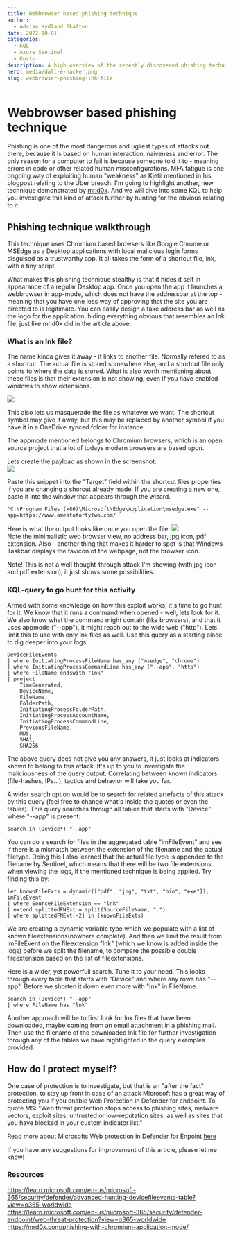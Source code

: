 ```yaml
---
title: Webbrowser based phishing technique
author:
  - Adrian Kydland Skaftun
date: 2022-10-01
categories:
  - KQL
  - Azure Sentinel
  - Kusto
description: A high overview of the recently discovered phishing technique, and how to hunt for it.
hero: media/dall-e-hacker.png
slug: webbrowser-phishing-lnk-file
---
```



# Webbrowser based phishing technique

Phishing is one of the most dangerous and ugliest types of attacks out there, because it is based on human interaction, naiveness and error. The only reason for a computer to fail is because someone told it to - meaning errors in code or other related human misconfigurations. MFA fatigue is one ongoing way of exploiting human "weakness" as Kjetil mentioned in his blogpost relating to the Uber breach. I'm going to highlight another,  new technique demonstrated by [mr.d0x](https://mrd0x.com/phishing-with-chromium-application-mode/). And we will dive into some KQL to help you investigate this kind of attack further by hunting for the obvious relating to it.

## Phishing technique walkthrough
This technique uses Chromium based browsers like Google Chrome or MSEdge as a Desktop applications with local malicious login forms disguised as a trustworthy app. It all takes the form of a shortcut file, lnk, with a tiny script.

What makes this phishing technique stealthy is that it hides it self in appearance of a regular Desktop app. Once you open the app it launches a webbrowser in app-mode, which does not have the addressbar at the top - meaning that you have one less way of approving that the site you are directed to is legitimate. You can easily design a fake address bar as well as the logo for the application, hiding everything obvious that resembles an lnk file, just like mr.d0x did in the article above.

### What is an lnk file?
The name kinda gives it away - it links to another file. Normally refered to as a shortcut. The actual file is stored somewhere else, and a shortcut file only points to where the data is stored. What is also worth mentioning about these files is that their extension is not showing, even if you have enabled windows to show extensions.

![](media/20221014152629.png)  

This also lets us masquerade the file as whatever we want. The shortcut symbol may give it away, but this may be replaced by another symbol if you have it in a OneDrive synced folder for instance. 

The appmode mentioned belongs to Chromium browsers, which is an open source project that a lot of todays modern browsers are based upon. 

Lets create the payload as shown in the screenshot:  
![](media/20221014154415.png)  

Paste this snippet into the "Target" field within the shortcut files properties if you are changing a shorcut already made. If you are creating a new one, paste it into the window that appears through the wizard.

    "C:\Program Files (x86)\Microsoft\Edge\Application\msedge.exe" --app=https://www.amestofortytwo.com/

Here is what the output looks like once you open the file:
![](media/20221014154259.png)  
Note the minimalistic web browser view, no address bar, jpg icon, pdf extension. Also - another thing that makes it harder to spot is that Windows Taskbar displays the favicon of the webpage, not the browser icon.

Note! This is not a well thought-through attack I'm showing (with jpg icon and pdf extension), it just shows some possibilities.


### KQL-query to go hunt for this activity
Armed with some knowledge on how this exploit works, it's time to go hunt for it. We know that it runs a command when opened - well, lets look for it. We also know what the command might contain (like browsers), and that it uses appmode ("--app"), it might reach out to the wide web ("http"). Lets limit this to use with only lnk files as well. Use this query as a starting place to dig deeper into your logs. 

    DeviceFileEvents
    | where InitiatingProcessFileName has_any ("msedge", "chrome")
    | where InitiatingProcessCommandLine has_any ("--app", "http")
    | where FileName endswith "lnk"
    | project
        TimeGenerated,
        DeviceName,
        FileName,
        FolderPath,
        InitiatingProcessFolderPath,
        InitiatingProcessAccountName,
        InitiatingProcessCommandLine,
        PreviousFileName,
        MD5,
        SHA1,
        SHA256
        
The above query does not give you any answers, it just looks at indicators known to belong to this attack. It's up to you to investigate the maliciousness of the query output. Correlating between known indicators (file-hashes, IPs...), tactics and behavior will take you far.

A wider search option would be to search for related artefacts of this attack by this query (feel free to change what's inside the quotes or even the tables). This query searches through all tables that starts with "Device" where "--app" is present:

    search in (Device*) "--app"


You can do a search for files in the aggregated table "imFileEvent" and see if there is a mismatch between the extension of the filename and the actual filetype. Doing this I also learned that the actual file type is appended to the filename by Sentinel, which means that there will be two file extensions when viewing the logs, if the mentioned technique is being applied. Try finding this by:

    let knownFileExts = dynamic(["pdf", "jpg", "txt", "bin", "exe"]);
    imFileEvent
    | where SourceFileExtension == "lnk"
    | extend splittedFNExt = split(SourceFileName, ".")
    | where splittedFNExt[-2] in (knownFileExts)

We are creating a dynamic variable type which we populate with a list of known fileextensions(nowhere complete). And then we limit the result from imFileEvent on the fileextension "lnk" (which we know is added inside the logs) before we split the filename, to compare the possible double fileextension based on the list of fileextensions.

Here is a wider, yet powerfull search. Tune it to your need. This looks through every table that starts with "Device" and where any rows has "--app". Before we shorten it down even more with "lnk" in FileName.

    search in (Device*) "--app"
    | where FileName has "lnk"

Another approach will be to first look for lnk files that have been downloaded, maybe coming from an email attachment in a phishing mail. Then use the filename of the downloaded lnk file for further investigation through any of the tables we have hightlighted in the query examples provided. 

## How do I protect myself?
One case of protection is to investigate, but that is an "after the fact" protection,  to stay up front in case of an attack Microsoft has a great way of protecting you if you enable Web Protection in Defender for endpoint. To quote MS: "Web threat protection stops access to phishing sites, malware vectors, exploit sites, untrusted or low-reputation sites, as well as sites that you have blocked in your custom indicator list."

Read more about Microsofts Web protection in Defender for Enpoint [here](https://learn.microsoft.com/en-us/microsoft-365/security/defender-endpoint/web-threat-protection?view=o365-worldwide)

If you have any suggestions for improvement of this article, please let me know!

### Resources
https://learn.microsoft.com/en-us/microsoft-365/security/defender/advanced-hunting-devicefileevents-table?view=o365-worldwide  
https://learn.microsoft.com/en-us/microsoft-365/security/defender-endpoint/web-threat-protection?view=o365-worldwide  
https://mrd0x.com/phishing-with-chromium-application-mode/
